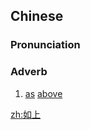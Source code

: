 ==Chinese==
{{zh-forms}}

===Pronunciation===
{{zh-pron
|m=rúshàng
|c=jyu4 soeng6
|mn=kh:jû-siōng/qz,tp,xm:lû-siōng/twvk,zz:jî-siāng/qz:lîr-siōng
|cat=adv
}}

===Adverb===
{{zh-adv}}

# [[as]] [[above]]

[[zh:如上]]